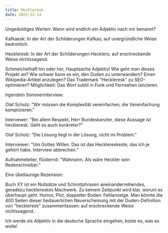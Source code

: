 ```yaml
---
title: Heckleresk
date: 2023-12-14
---
```

Ungeduldiges Warten: Wann wird endlich ein Adjektiv nach mir benannt? 

Kafkaesk: In der Art der Schilderungen Kafkas; auf unergründliche Weise bedrohlich. 

Heckleresk: In der Art der Schilderungen Hecklers; auf erschreckende Weise nichtssagend.

Schmeichelhaft hin oder her, Hauptsache Adjektiv! Wie geht man dieses Projekt an? Wie schwer kann es ein, den Duden zu unterwandern? Einen Wikipedia-Artikel anzulegen? Das Trademark "Heckleresk" zu SEO-optimieren? Möglichkeit: Das Wort subtil in Funk und Fernsehen lancieren.

Irgendein Sommerinterview: 

Olaf Scholz: "Wir müssen die Komplexität vereinfachen, die Vereinfachung komplizieren." 

Intervewer: "Bei allem Respekt, Herr Bundeskanzler, diese Aussage ist heckleresk. Geht es auch konkreter?"

Olaf Scholz: "Die Lösung liegt in der Lösung, nicht im Problem."

Interviewer: "Um Gottes Willen. Das ist das Hecklereskeste, das ich je gehört habe. Interview abbrechen."

Aufnahmeleiter, flüsternd: "Wahnsinn. Als wäre Heckler sein Redenschreiber."

Eine übellaunige Rezension: 

Buch XY ist ein Nullsätze und Schrottphrasen aneinanderreihendes, geradezu hecklereskes Machwerk. Zu keinem Zeitpunkt wird klar, worum es überhaupt geht. Humor, Plot, doppelter Boden: Fehlanzeige. Man könnte die 400 Seiten dieser bedauerlichen Neuerscheinung mit der Duden-Definition von "heckleresk" zusammenfassen: auf erschreckende Weise nichtssagend.

Ich werde als Adjektiv in die deutsche Sprache eingehen, koste es, was es wolle!